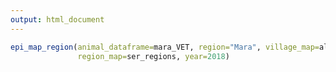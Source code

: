 ```yaml
---
output: html_document
---
```

<p>
``` r
epi_map_region(animal_dataframe=mara_VET, region="Mara", village_map=all_vills, 
               region_map=ser_regions, year=2018)
```
